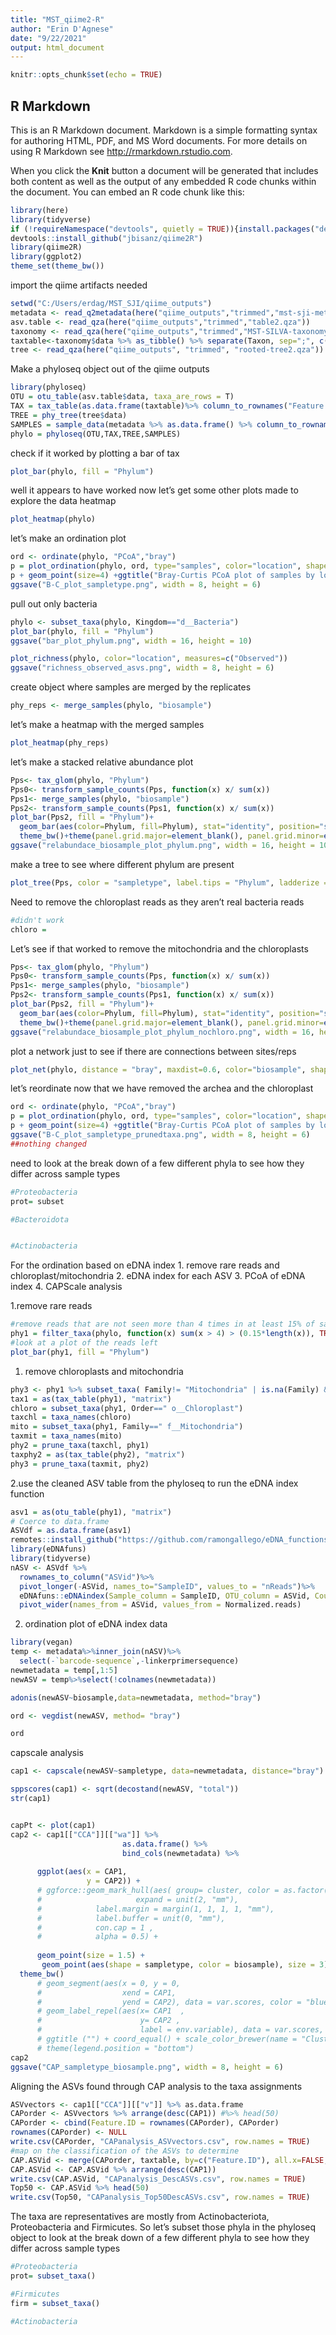 ---
title: "MST_qiime2-R"
author: "Erin D'Agnese"
date: "9/22/2021"
output: html_document
---

```{r setup, include=FALSE}
knitr::opts_chunk$set(echo = TRUE)
```

## R Markdown

This is an R Markdown document. Markdown is a simple formatting syntax for authoring HTML, PDF, and MS Word documents. For more details on using R Markdown see <http://rmarkdown.rstudio.com>.

When you click the **Knit** button a document will be generated that includes both content as well as the output of any embedded R code chunks within the document. You can embed an R code chunk like this:

```{r load packages for importing data}
library(here)
library(tidyverse)
if (!requireNamespace("devtools", quietly = TRUE)){install.packages("devtools")}
devtools::install_github("jbisanz/qiime2R")
library(qiime2R)
library(ggplot2)
theme_set(theme_bw())
```

import the qiime artifacts needed
```{r import data from qiime outputs}
setwd("C:/Users/erdag/MST_SJI/qiime_outputs")
metadata <- read_q2metadata(here("qiime_outputs","trimmed","mst-sji-metadata.tsv"))
asv.table <- read_qza(here("qiime_outputs","trimmed","table2.qza"))
taxonomy <- read_qza(here("qiime_outputs","trimmed","MST-SILVA-taxonomy.qza"))
taxtable<-taxonomy$data %>% as_tibble() %>% separate(Taxon, sep=";", c("Kingdom","Phylum","Class","Order","Family","Genus","Species")) #convert the table into a tabular split version
tree <- read_qza(here("qiime_outputs", "trimmed", "rooted-tree2.qza"))
```

Make a phyloseq object out of the qiime outputs
```{r make a phyloseq object}
library(phyloseq)
OTU = otu_table(asv.table$data, taxa_are_rows = T)
TAX = tax_table(as.data.frame(taxtable)%>% column_to_rownames("Feature.ID")%>% as.matrix("Taxon"))
TREE = phy_tree(tree$data)
SAMPLES = sample_data(metadata %>% as.data.frame() %>% column_to_rownames("SampleID"))
phylo = phyloseq(OTU,TAX,TREE,SAMPLES)
```

check if it worked by plotting a bar of tax
```{r bar plot check}
plot_bar(phylo, fill = "Phylum")
```
well it appears to have worked now let's get some other plots made to explore the data
heatmap
```{r heatmap 1}
plot_heatmap(phylo)
```
let's make an ordination plot
```{r}
ord <- ordinate(phylo, "PCoA","bray")
p = plot_ordination(phylo, ord, type="samples", color="location", shape="sampletype")
p + geom_point(size=4) +ggtitle("Bray-Curtis PCoA plot of samples by location and type")
ggsave("B-C_plot_sampletype.png", width = 8, height = 6)
```

pull out only bacteria
```{r remove the archea}
phylo <- subset_taxa(phylo, Kingdom=="d__Bacteria")
plot_bar(phylo, fill = "Phylum")
ggsave("bar_plot_phylum.png", width = 16, height = 10)
```


```{r richness}
plot_richness(phylo, color="location", measures=c("Observed"))
ggsave("richness_observed_asvs.png", width = 8, height = 6)
```
create object where samples are merged by the replicates
```{r merge samples from bio reps}
phy_reps <- merge_samples(phylo, "biosample")
```

let's make a heatmap with the merged samples
```{r  heatmap merged}
plot_heatmap(phy_reps)
```

let's make a stacked relative abundance plot
```{r}
Pps<- tax_glom(phylo, "Phylum")
Pps0<- transform_sample_counts(Pps, function(x) x/ sum(x))
Pps1<- merge_samples(phylo, "biosample")
Pps2<- transform_sample_counts(Pps1, function(x) x/ sum(x))
plot_bar(Pps2, fill = "Phylum")+
  geom_bar(aes(color=Phylum, fill=Phylum), stat="identity", position="stack")+
  theme_bw()+theme(panel.grid.major=element_blank(), panel.grid.minor=element_blank())
ggsave("relabundace_biosample_plot_phylum.png", width = 16, height = 10)
```

make a tree to see where different phylum are present
```{r}
plot_tree(Pps, color = "sampletype", label.tips = "Phylum", ladderize = "left", justify = "left" , size = "Abundance")
```


Need to remove the chloroplast reads as they aren't real bacteria reads
```{r}

#didn't work
chloro = 
```

Let's see if that worked to remove the mitochondria and the chloroplasts
```{r}
Pps<- tax_glom(phylo, "Phylum")
Pps0<- transform_sample_counts(Pps, function(x) x/ sum(x))
Pps1<- merge_samples(phylo, "biosample")
Pps2<- transform_sample_counts(Pps1, function(x) x/ sum(x))
plot_bar(Pps2, fill = "Phylum")+
  geom_bar(aes(color=Phylum, fill=Phylum), stat="identity", position="stack")+
  theme_bw()+theme(panel.grid.major=element_blank(), panel.grid.minor=element_blank())
ggsave("relabundace_biosample_plot_phylum_nochloro.png", width = 16, height = 10)
```


plot a network just to see if there are connections between sites/reps
```{r}
plot_net(phylo, distance = "bray", maxdist=0.6, color="biosample", shape="sampletype")
```

let's reordinate now that we have removed the archea and the chloroplast
```{r}
ord <- ordinate(phylo, "PCoA","bray")
p = plot_ordination(phylo, ord, type="samples", color="location", shape="sampletype")
p + geom_point(size=4) +ggtitle("Bray-Curtis PCoA plot of samples by location and type - pruned taxa")
ggsave("B-C_plot_sampletype_prunedtaxa.png", width = 8, height = 6)
##nothing changed
```


need to look at the break down of a few different phyla to see how they differ across sample types
```{r}
#Proteobacteria
prot= subset

#Bacteroidota


#Actinobacteria
```

For the ordination based on eDNA index
1. remove rare reads and chloroplast/mitochondria
2. eDNA index for each ASV
3. PCoA of eDNA index
4. CAPScale analysis 



1.remove rare reads
```{r remove rare reads}
#remove reads that are not seen more than 4 times in at least 15% of samples
phy1 = filter_taxa(phylo, function(x) sum(x > 4) > (0.15*length(x)), TRUE)
#look at a plot of the reads left
plot_bar(phy1, fill = "Phylum")
```

1. remove chloroplasts and mitochondria
```{r}
phy3 <- phy1 %>% subset_taxa( Family!= "Mitochondria" | is.na(Family) & Order!="Chloroplast" | is.na(Order) )
tax1 = as(tax_table(phy1), "matrix")
chloro = subset_taxa(phy1, Order==" o__Chloroplast")
taxchl = taxa_names(chloro)
mito = subset_taxa(phy1, Family==" f__Mitochondria")
taxmit = taxa_names(mito)
phy2 = prune_taxa(taxchl, phy1)
taxphy2 = as(tax_table(phy2), "matrix")
phy3 = prune_taxa(taxmit, phy2) 
```


2.use the cleaned ASV table from the phyloseq to run the eDNA index function
```{r}
asv1 = as(otu_table(phy1), "matrix")
# Coerce to data.frame
ASVdf = as.data.frame(asv1)
remotes::install_github("https://github.com/ramongallego/eDNA_functions")
library(eDNAfuns)
library(tidyverse)
nASV <- ASVdf %>% 
  rownames_to_column("ASVid")%>%
  pivot_longer(-ASVid, names_to="SampleID", values_to = "nReads")%>%
  eDNAfuns::eDNAindex(Sample_column = SampleID, OTU_column = ASVid, Counts_column = nReads)%>%
  pivot_wider(names_from = ASVid, values_from = Normalized.reads)
```

2. ordination plot of eDNA index data
```{r}
library(vegan)
temp <- metadata%>%inner_join(nASV)%>%
  select(-`barcode-sequence`,-linkerprimersequence)
newmetadata = temp[,1:5]
newASV = temp%>%select(!colnames(newmetadata))

adonis(newASV~biosample,data=newmetadata, method="bray")

ord <- vegdist(newASV, method= "bray")

ord

```


capscale analysis
```{r}  

cap1 <- capscale(newASV~sampletype, data=newmetadata, distance="bray")

sppscores(cap1) <- sqrt(decostand(newASV, "total"))
str(cap1)


capPt <- plot(cap1)
cap2 <- cap1[["CCA"]][["wa"]] %>%
                         as.data.frame() %>%
                         bind_cols(newmetadata) %>% 
   
      ggplot(aes(x = CAP1,
                 y = CAP2)) +
      # ggforce::geom_mark_hull(aes( group= cluster, color = as.factor(cluster),label = as.factor(cluster), fill = as.factor(cluster)),
      #                     expand = unit(2, "mm"),
      #            label.margin = margin(1, 1, 1, 1, "mm"),
      #            label.buffer = unit(0, "mm"),
      #            con.cap = 1 ,
      #            alpha = 0.5) +
     
      geom_point(size = 1.5) +
       geom_point(aes(shape = sampletype, color = biosample), size = 3) +
  theme_bw()
      # geom_segment(aes(x = 0, y = 0,
      #                  xend = CAP1,
      #                  yend = CAP2), data = var.scores, color = "blue", arrow = arrow(length = unit(0.1,"cm"))) +
      # geom_label_repel(aes(x= CAP1  ,
      #                      y= CAP2 ,
      #                      label = env.variable), data = var.scores, fill = "pink", alpha = 0.75) +
      # ggtitle ("") + coord_equal() + scale_color_brewer(name = "Cluster", palette = "Set2") + scale_fill_brewer(name = "Cluster",palette = "Set2") +
      # theme(legend.position = "bottom")
cap2
ggsave("CAP_sampletype_biosample.png", width = 8, height = 6)      
```

Aligning the ASVs found through CAP analysis to the taxa assignments 
```{r}
ASVvectors <- cap1[["CCA"]][["v"]] %>% as.data.frame 
CAPorder <- ASVvectors %>% arrange(desc(CAP1)) #%>% head(50)
CAPorder <- cbind(Feature.ID = rownames(CAPorder), CAPorder)
rownames(CAPorder) <- NULL
write.csv(CAPorder, "CAPanalysis_ASVvectors.csv", row.names = TRUE)
#map on the classification of the ASVs to determine
CAP.ASVid <- merge(CAPorder, taxtable, by=c("Feature.ID"), all.x=FALSE, all.y=TRUE)
CAP.ASVid <- CAP.ASVid %>% arrange(desc(CAP1))
write.csv(CAP.ASVid, "CAPanalysis_DescASVs.csv", row.names = TRUE)
Top50 <- CAP.ASVid %>% head(50)
write.csv(Top50, "CAPanalysis_Top50DescASVs.csv", row.names = TRUE)

```
The taxa are representatives are mostly from Actinobacteriota, Proteobacteria
and Firmicutes. So let's subset those phyla in the phyloseq object to look at the break down of a few different phyla to see how they differ across sample types
```{r}
#Proteobacteria
prot= subset_taxa()

#Firmicutes
firm = subset_taxa()

#Actinobacteria
```

